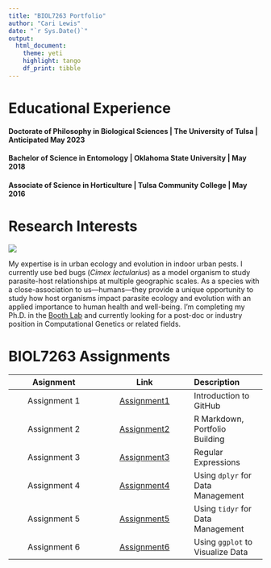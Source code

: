 ```yaml
---
title: "BIOL7263 Portfolio"
author: "Cari Lewis"
date: "`r Sys.Date()`"
output: 
  html_document:
    theme: yeti
    highlight: tango
    df_print: tibble
---
```

# **Educational Experience**

#### Doctorate of Philosophy in Biological Sciences | The University of Tulsa | Anticipated May 2023
#### Bachelor of Science in Entomology | Oklahoma State University | May 2018
#### Associate of Science in Horticulture | Tulsa Community College | May 2016

# **Research Interests**  
![](Assignments/ASP1-F1_Bed_Bug.jpg)
  
My expertise is in urban ecology and evolution in indoor urban pests. I currently use bed bugs (*Cimex lectularius*) as a model organism to study parasite-host relationships at multiple geographic scales. As a species with a close-association to us---humans---they provide a unique opportunity to study how host organisms impact parasite ecology and evolution with an applied importance to human health and well-being. I'm completing my Ph.D. in the [Booth Lab](https://www.booth-lab.org) and currently looking for a post-doc or industry position in Computational Genetics or related fields.

# **BIOL7263 Assignments**

| Asignment | Link | Description |  
| :---: | :---: | :---  
| Assignment 1 | [Assignment1](Assignments/Assignment1.html) | Introduction to GitHub  
| Assignment 2 | [Assignment2](index.html) | R Markdown, Portfolio Building  
| Assignment 3 | [Assignment3](Assignments/Assignment3.html) | Regular Expressions  
| Assignment 4 | [Assignment4](Assignments/Assignment4.html) | Using `dplyr` for Data Management  
| Assignment 5 | [Assignment5](Assignments/Assignment5.html) | Using `tidyr` for Data Management  
| Assignment 6 | [Assignment6](Assignments/Assignment6.html) | Using `ggplot` to Visualize Data


